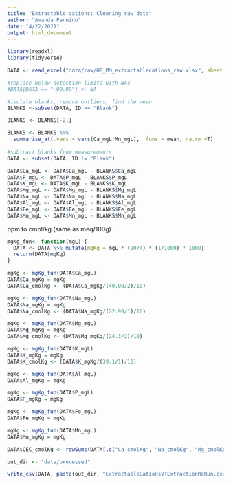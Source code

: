 ```yaml
---
title: "Extractable cations: Cleaning raw data"
author: "Amanda Pennino"
date: "4/22/2021"
output: html_document
---
```

```r
library(readxl)
library(tidyverse)

```


```r
DATA <- read_excel("data/raw/HB_MM_extractablecations_raw.xlsx", sheet = "Conc. in Sample Units")

```

```r
#replace below detection limits with NAs
#DATA[DATA == "-99.99"] <- NA

#isolate blanks, remove outliers, find the mean
BLANKS <-subset(DATA, ID == "Blank")

BLANKS <- BLANKS[-2,]

BLANKS <- BLANKS %>%
  summarise_at(.vars = vars(Ca_mgL:Mn_mgL), .funs = mean, na.rm =T) 
                   
#subtract blanks from measurements
DATA <- subset(DATA, ID != "Blank")

DATA$Ca_mgL <- DATA$Ca_mgL - BLANKS$Ca_mgL
DATA$P_mgL <- DATA$P_mgL - BLANKS$P_mgL
DATA$K_mgL <- DATA$K_mgL - BLANKS$K_mgL
DATA$Mg_mgL <- DATA$Mg_mgL - BLANKS$Mg_mgL
DATA$Na_mgL <- DATA$Na_mgL - BLANKS$Na_mgL
DATA$Al_mgL <- DATA$Al_mgL - BLANKS$Al_mgL
DATA$Fe_mgL <- DATA$Fe_mgL - BLANKS$Fe_mgL
DATA$Mn_mgL <- DATA$Mn_mgL - BLANKS$Mn_mgL

```
ppm to cmol/kg (same as meq/100g)
```r

mgKg_fun<- function(mgL) {
  DATA <- DATA %>% mutate(mgKg = mgL * (20/4) * (1/1000) * 1000)
  return(DATA$mgKg)
}

mgKg <- mgKg_fun(DATA$Ca_mgL)
DATA$Ca_mgKg = mgKg
DATA$Ca_cmolKg <- (DATA$Ca_mgKg/(40.08/2)/10)

mgKg <- mgKg_fun(DATA$Na_mgL)
DATA$Na_mgKg = mgKg
DATA$Na_cmolKg <- (DATA$Na_mgKg/(22.99/1)/10)

mgKg <- mgKg_fun(DATA$Mg_mgL)
DATA$Mg_mgKg = mgKg
DATA$Mg_cmolKg <- (DATA$Mg_mgKg/(24.3/2)/10)

mgKg <- mgKg_fun(DATA$K_mgL)
DATA$K_mgKg = mgKg
DATA$K_cmolKg <- (DATA$K_mgKg/(39.1/1)/10)

mgKg <- mgKg_fun(DATA$Al_mgL)
DATA$Al_mgKg = mgKg

mgKg <- mgKg_fun(DATA$P_mgL)
DATA$P_mgKg = mgKg

mgKg <- mgKg_fun(DATA$Fe_mgL)
DATA$Fe_mgKg = mgKg

mgKg <- mgKg_fun(DATA$Mn_mgL)
DATA$Mn_mgKg = mgKg

DATA$CEC_cmolKg <- rowSums(DATA[,c("Ca_cmolKg", "Na_cmolKg", "Mg_cmolKg", "K_cmolKg")], na.rm = TRUE)
```

```r

out_dir <- "data/processed"

write_csv(DATA, paste(out_dir, "ExtractableCationsVTExtractionReRun.csv", sep = "/"))
```




